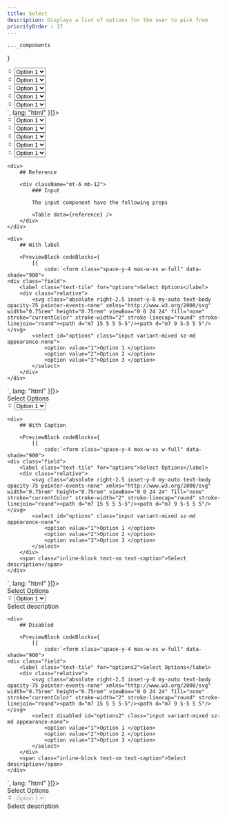 ```yaml
---
title: Select
description: Displays a list of options for the user to pick from
priorityOrder : 17
---
```



    ..._components
}

<div className="space-y-20">
    <PreviewBlock codeBlocks={
              [{
            code:`<form class="space-y-4 max-w-xs w-full" data-shade="900">
    <div class="field">
        <div class="relative">
            <svg class="absolute right-2.5 inset-y-0 my-auto text-body opacity-75 pointer-events-none" xmlns="http://www.w3.org/2000/svg" width="0.75rem" height="0.75rem" viewBox="0 0 24 24" fill="none" stroke="currentColor" stroke-width="2" stroke-linecap="round" stroke-linejoin="round"><path d="m7 15 5 5 5-5"/><path d="m7 9 5-5 5 5"/></svg>
            <select class="input variant-plain sz-md appearance-none" placeholder="Select an option">
                <option value="1">Option 1 </option>
                <option value="2">Option 2 </option>
                <option value="3">Option 3 </option>
            </select>
        </div>
    </div>
    <div class="field">
        <div class="relative">
            <svg class="absolute right-2.5 inset-y-0 my-auto text-body opacity-75 pointer-events-none" xmlns="http://www.w3.org/2000/svg" width="0.75rem" height="0.75rem" viewBox="0 0 24 24" fill="none" stroke="currentColor" stroke-width="2" stroke-linecap="round" stroke-linejoin="round"><path d="m7 15 5 5 5-5"/><path d="m7 9 5-5 5 5"/></svg>
            <select class="input variant-bottomOutlined sz-md appearance-none" placeholder="Select an option">
                <option value="1">Option 1 </option>
                <option value="2">Option 2 </option>
                <option value="3">Option 3 </option>
            </select>
        </div>
    </div>
    <div class="field">
        <div class="relative">
            <svg class="absolute right-2.5 inset-y-0 my-auto text-body opacity-75 pointer-events-none" xmlns="http://www.w3.org/2000/svg" width="0.75rem" height="0.75rem" viewBox="0 0 24 24" fill="none" stroke="currentColor" stroke-width="2" stroke-linecap="round" stroke-linejoin="round"><path d="m7 15 5 5 5-5"/><path d="m7 9 5-5 5 5"/></svg>
            <select class="input variant-soft sz-md appearance-none" placeholder="Select an option">
                <option value="1">Option 1 </option>
                <option value="2">Option 2 </option>
                <option value="3">Option 3 </option>
            </select>
        </div>
    </div>
    <div class="field">
        <div class="relative">
            <svg class="absolute right-2.5 inset-y-0 my-auto text-body opacity-75 pointer-events-none" xmlns="http://www.w3.org/2000/svg" width="0.75rem" height="0.75rem" viewBox="0 0 24 24" fill="none" stroke="currentColor" stroke-width="2" stroke-linecap="round" stroke-linejoin="round"><path d="m7 15 5 5 5-5"/><path d="m7 9 5-5 5 5"/></svg>
            <select class="input variant-outlined sz-md appearance-none" placeholder="Select an option">
                <option value="1">Option 1 </option>
                <option value="2">Option 2 </option>
                <option value="3">Option 3 </option>
            </select>
        </div>
    </div>
    <div class="field">
        <div class="relative">
            <svg class="absolute right-2.5 inset-y-0 my-auto text-body opacity-75 pointer-events-none" xmlns="http://www.w3.org/2000/svg" width="0.75rem" height="0.75rem" viewBox="0 0 24 24" fill="none" stroke="currentColor" stroke-width="2" stroke-linecap="round" stroke-linejoin="round"><path d="m7 15 5 5 5-5"/><path d="m7 9 5-5 5 5"/></svg>
            <select class="input variant-mixed sz-md appearance-none" placeholder="Select an option">
                <option value="1">Option 1 </option>
                <option value="2">Option 2 </option>
                <option value="3">Option 3 </option>
            </select>
        </div>
    </div>
</form>`,
              lang: "html"
          }]}>
        <form class="space-y-4 max-w-xs w-full" data-shade="900">
            <div class="field">
                <div class="relative">
                    <svg class="absolute right-2.5 inset-y-0 my-auto text-body opacity-75 pointer-events-none" xmlns="http://www.w3.org/2000/svg" width="0.75rem" height="0.75rem" viewBox="0 0 24 24" fill="none" stroke="currentColor" stroke-width="2" stroke-linecap="round" stroke-linejoin="round"><path d="m7 15 5 5 5-5"/><path d="m7 9 5-5 5 5"/></svg>
                    <select class="input variant-plain sz-md appearance-none" placeholder="Select an option">
                        <option value="1">Option 1 </option>
                        <option value="2">Option 2 </option>
                        <option value="3">Option 3 </option>
                    </select>
                </div>
            </div>
            <div class="field">
                <div class="relative">
                    <svg class="absolute right-2.5 inset-y-0 my-auto text-body opacity-75 pointer-events-none" xmlns="http://www.w3.org/2000/svg" width="0.75rem" height="0.75rem" viewBox="0 0 24 24" fill="none" stroke="currentColor" stroke-width="2" stroke-linecap="round" stroke-linejoin="round"><path d="m7 15 5 5 5-5"/><path d="m7 9 5-5 5 5"/></svg>
                    <select class="input variant-bottomOutlined sz-md appearance-none" placeholder="Select an option">
                        <option value="1">Option 1 </option>
                        <option value="2">Option 2 </option>
                        <option value="3">Option 3 </option>
                    </select>
                </div>
            </div>
            <div class="field">
                <div class="relative">
                    <svg class="absolute right-2.5 inset-y-0 my-auto text-body opacity-75 pointer-events-none" xmlns="http://www.w3.org/2000/svg" width="0.75rem" height="0.75rem" viewBox="0 0 24 24" fill="none" stroke="currentColor" stroke-width="2" stroke-linecap="round" stroke-linejoin="round"><path d="m7 15 5 5 5-5"/><path d="m7 9 5-5 5 5"/></svg>
                    <select class="input variant-soft sz-md appearance-none" placeholder="Select an option">
                        <option value="1">Option 1 </option>
                        <option value="2">Option 2 </option>
                        <option value="3">Option 3 </option>
                    </select>
                </div>
            </div>
            <div class="field">
                <div class="relative">
                    <svg class="absolute right-2.5 inset-y-0 my-auto text-body opacity-75 pointer-events-none" xmlns="http://www.w3.org/2000/svg" width="0.75rem" height="0.75rem" viewBox="0 0 24 24" fill="none" stroke="currentColor" stroke-width="2" stroke-linecap="round" stroke-linejoin="round"><path d="m7 15 5 5 5-5"/><path d="m7 9 5-5 5 5"/></svg>
                    <select class="input variant-outlined sz-md appearance-none" placeholder="Select an option">
                        <option value="1">Option 1 </option>
                        <option value="2">Option 2 </option>
                        <option value="3">Option 3 </option>
                    </select>
                </div>
            </div>
            <div class="field">
                <div class="relative">
                    <svg class="absolute right-2.5 inset-y-0 my-auto text-body opacity-75 pointer-events-none" xmlns="http://www.w3.org/2000/svg" width="0.75rem" height="0.75rem" viewBox="0 0 24 24" fill="none" stroke="currentColor" stroke-width="2" stroke-linecap="round" stroke-linejoin="round"><path d="m7 15 5 5 5-5"/><path d="m7 9 5-5 5 5"/></svg>
                    <select class="input variant-mixed sz-md appearance-none" placeholder="Select an option">
                        <option value="1">Option 1 </option>
                        <option value="2">Option 2 </option>
                        <option value="3">Option 3 </option>
                    </select>
                </div>
            </div>
        </form>
    </PreviewBlock>

    <div>
        ## Reference

        <div className="mt-6 mb-12"> 
            ### Input 

            The input component have the following props

            <Table data={reference} />
        </div>
    </div>

    <div>
        ## With label

        <PreviewBlock codeBlocks={
            [{
                code:`<form class="space-y-4 max-w-xs w-full" data-shade="900">
    <div class="field">
        <label class="text-tile" for="options">Select Options</label>
        <div class="relative">
            <svg class="absolute right-2.5 inset-y-0 my-auto text-body opacity-75 pointer-events-none" xmlns="http://www.w3.org/2000/svg" width="0.75rem" height="0.75rem" viewBox="0 0 24 24" fill="none" stroke="currentColor" stroke-width="2" stroke-linecap="round" stroke-linejoin="round"><path d="m7 15 5 5 5-5"/><path d="m7 9 5-5 5 5"/></svg>
            <select id="options" class="input variant-mixed sz-md appearance-none">
                <option value="1">Option 1 </option>
                <option value="2">Option 2 </option>
                <option value="3">Option 3 </option>
            </select>
        </div>
    </div>
</form>`,
            lang: "html"
        }]}>
            <form class="space-y-4 max-w-xs w-full" data-shade="900">
                <div class="field">
                    <label class="text-tile" for="options">Select Options</label>
                    <div class="relative">
                        <svg class="absolute right-2.5 inset-y-0 my-auto text-body opacity-75 pointer-events-none" xmlns="http://www.w3.org/2000/svg" width="0.75rem" height="0.75rem" viewBox="0 0 24 24" fill="none" stroke="currentColor" stroke-width="2" stroke-linecap="round" stroke-linejoin="round"><path d="m7 15 5 5 5-5"/><path d="m7 9 5-5 5 5"/></svg>
                        <select id="options" class="input variant-mixed sz-md appearance-none">
                            <option value="1">Option 1 </option>
                            <option value="2">Option 2 </option>
                            <option value="3">Option 3 </option>
                        </select>
                    </div>
                </div>
            </form>
        </PreviewBlock>
    </div>

    <div>
        ## With Caption

        <PreviewBlock codeBlocks={
            [{
                code:`<form class="space-y-4 max-w-xs w-full" data-shade="900">
    <div class="field">
        <label class="text-tile" for="options">Select Options</label>
        <div class="relative">
            <svg class="absolute right-2.5 inset-y-0 my-auto text-body opacity-75 pointer-events-none" xmlns="http://www.w3.org/2000/svg" width="0.75rem" height="0.75rem" viewBox="0 0 24 24" fill="none" stroke="currentColor" stroke-width="2" stroke-linecap="round" stroke-linejoin="round"><path d="m7 15 5 5 5-5"/><path d="m7 9 5-5 5 5"/></svg>
            <select id="options" class="input variant-mixed sz-md appearance-none">
                <option value="1">Option 1 </option>
                <option value="2">Option 2 </option>
                <option value="3">Option 3 </option>
            </select>
        </div>
        <span class="inline-block text-sm text-caption">Select description</span>
    </div>
</form>`,
            lang: "html"
        }]}>
            <form class="space-y-4 max-w-xs w-full" data-shade="900">
                <div class="field">
                    <label class="text-tile" for="options">Select Options</label>
                    <div class="relative">
                        <svg class="absolute right-2.5 inset-y-0 my-auto text-body opacity-75 pointer-events-none" xmlns="http://www.w3.org/2000/svg" width="0.75rem" height="0.75rem" viewBox="0 0 24 24" fill="none" stroke="currentColor" stroke-width="2" stroke-linecap="round" stroke-linejoin="round"><path d="m7 15 5 5 5-5"/><path d="m7 9 5-5 5 5"/></svg>
                        <select id="options" class="input variant-mixed sz-md appearance-none">
                            <option value="1">Option 1 </option>
                            <option value="2">Option 2 </option>
                            <option value="3">Option 3 </option>
                        </select>
                    </div>
                    <span class="inline-block text-sm text-caption">Select description</span>
                </div>
            </form>
        </PreviewBlock>
    </div>

    <div>
        ## Disabled

        <PreviewBlock codeBlocks={
            [{
                code:`<form class="space-y-4 max-w-xs w-full" data-shade="900">
    <div class="field">
        <label class="text-tile" for="options2">Select Options</label>
        <div class="relative">
            <svg class="absolute right-2.5 inset-y-0 my-auto text-body opacity-75 pointer-events-none" xmlns="http://www.w3.org/2000/svg" width="0.75rem" height="0.75rem" viewBox="0 0 24 24" fill="none" stroke="currentColor" stroke-width="2" stroke-linecap="round" stroke-linejoin="round"><path d="m7 15 5 5 5-5"/><path d="m7 9 5-5 5 5"/></svg>
            <select disabled id="options2" class="input variant-mixed sz-md appearance-none">
                <option value="1">Option 1 </option>
                <option value="2">Option 2 </option>
                <option value="3">Option 3 </option>
            </select>
        </div>
        <span class="inline-block text-sm text-caption">Select description</span>
    </div>
</form>`,
            lang: "html"
        }]}>
            <form class="space-y-4 max-w-xs w-full" data-shade="900">
                <div class="field">
                    <label class="text-tile" for="options2">Select Options</label>
                    <div class="relative">
                        <svg class="absolute right-2.5 inset-y-0 my-auto text-body opacity-75 pointer-events-none" xmlns="http://www.w3.org/2000/svg" width="0.75rem" height="0.75rem" viewBox="0 0 24 24" fill="none" stroke="currentColor" stroke-width="2" stroke-linecap="round" stroke-linejoin="round"><path d="m7 15 5 5 5-5"/><path d="m7 9 5-5 5 5"/></svg>
                        <select disabled id="options2" class="input variant-mixed sz-md appearance-none">
                            <option value="1">Option 1 </option>
                            <option value="2">Option 2 </option>
                            <option value="3">Option 3 </option>
                        </select>
                    </div>
                    <span class="inline-block text-sm text-caption">Select description</span>
                </div>
            </form>
        </PreviewBlock>
    </div>
</div>